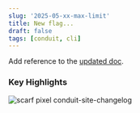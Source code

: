 ```yaml
---
slug: '2025-05-xx-max-limit'
title: New flag...
draft: false
tags: [conduit, cli]
---
```


Add reference to the [updated doc](/docs/using/connectors/installing#record-size-limitations).

<!--truncate-->

### Key Highlights



![scarf pixel conduit-site-changelog](https://static.scarf.sh/a.png?x-pxid=b43cda70-9a98-4938-8857-471cc05e99c5)
